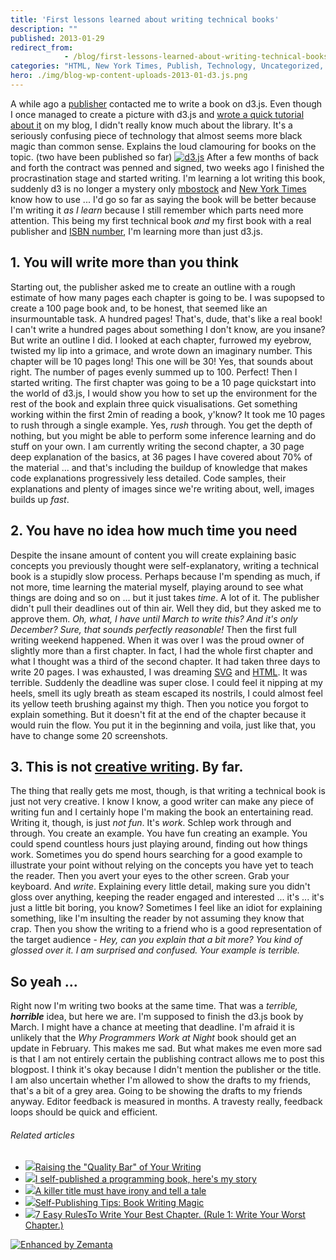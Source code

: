 ```yaml
---
title: 'First lessons learned about writing technical books'
description: ""
published: 2013-01-29
redirect_from: 
            - /blog/first-lessons-learned-about-writing-technical-books/swizec/5912
categories: "HTML, New York Times, Publish, Technology, Uncategorized, Writers Resources"
hero: ./img/blog-wp-content-uploads-2013-01-d3.js.png
---
```


A while ago a [publisher](http://en.wikipedia.org/wiki/Publishing "Publishing") contacted me to write a book on d3.js. Even though I once managed to create a picture with d3.js and [wrote a quick tutorial about it](http://swizec.com/blog/quick-scatterplot-tutorial-for-d3-js/swizec/5337) on my blog, I didn't really know much about the library. It's a seriously confusing piece of technology that almost seems more black magic than common sense. Explains the loud clamouring for books on the topic. (two have been published so far) [![d3.js](./img/d3jsbe8973.png "d3.js")](./img/blog-wp-content-uploads-2013-01-d3.js.png) After a few months of back and forth the contract was penned and signed, two weeks ago I finished the procrastination stage and started writing. I'm learning a lot writing this book, suddenly d3 is no longer a mystery only [mbostock](https://twitter.com/mbostock) and [New York Times](http://www.newyorktimes.com "New York Times") know how to use ... I'd go so far as saying the book will be better because I'm writing it _as I learn_ because I still remember which parts need more attention. This being my first technical book _and_ my first book with a real publisher and [ISBN number](http://en.wikipedia.org/wiki/International_Standard_Book_Number "International Standard Book Number"), I'm learning more than just d3.js.

## 1. You will write more than you think

Starting out, the publisher asked me to create an outline with a rough estimate of how many pages each chapter is going to be. I was supopsed to create a 100 page book and, to be honest, that seemed like an insurmountable task. A hundred pages! That's, dude, that's like a real book! I can't write a hundred pages about something I don't know, are you insane? But write an outline I did. I looked at each chapter, furrowed my eyebrow, twisted my lip into a grimace, and wrote down an imaginary number. This chapter will be 10 pages long! This one will be 30! Yes, that sounds about right. The number of pages evenly summed up to 100. Perfect! Then I started writing. The first chapter was going to be a 10 page quickstart into the world of d3.js, I would show you how to set up the environment for the rest of the book and explain three quick visualisations. Get something working within the first 2min of reading a book, y'know? It took me 10 pages to rush through a single example. Yes, _rush_ through. You get the depth of nothing, but you might be able to perform some inference learning and do stuff on your own. I am currently writing the second chapter, a 30 page deep explanation of the basics, at 36 pages I have covered about 70% of the material ... and that's including the buildup of knowledge that makes code explanations progressively less detailed. Code samples, their explanations and plenty of images since we're writing about, well, images builds up _fast_.

## 2. You have no idea how much time you need

Despite the insane amount of content you will create explaining basic concepts you previously thought were self-explanatory, writing a technical book is a stupidly slow process. Perhaps because I'm spending as much, if not more, time learning the material myself, playing around to see what things are doing and so on ... but it just takes _time_. A lot of it. The publisher didn't pull their deadlines out of thin air. Well they did, but they asked me to approve them. _Oh, what, I have until March to write this? And it's only December? Sure, that sounds perfectly reasonable!_ Then the first full writing weekend happened. When it was over I was the proud owner of slightly more than a first chapter. In fact, I had the whole first chapter and what I thought was a third of the second chapter. It had taken three days to write 20 pages. I was exhausted, I was dreaming [SVG](http://www.w3.org/Graphics/SVG/ "Scalable Vector Graphics") and [HTML](http://en.wikipedia.org/wiki/HTML "HTML"). It was terrible. Suddenly the deadline was super close. I could feel it nipping at my heels, smell its ugly breath as steam escaped its nostrils, I could almost feel its yellow teeth brushing against my thigh. Then you notice you forgot to explain something. But it doesn't fit at the end of the chapter because it would ruin the flow. You put it in the beginning and voila, just like that, you have to change some 20 screenshots.

## 3. This is not [creative writing](http://en.wikipedia.org/wiki/Creative_writing "Creative writing"). By far.

The thing that really gets me most, though, is that writing a technical book is just not very creative. I know I know, a good writer can make any piece of writing fun and I certainly hope I'm making the book an entertaining read. Writing it, though, is just _not fun_. It's _work_. Schlep work through and through. You create an example. You have fun creating an example. You could spend countless hours just playing around, finding out how things work. Sometimes you do spend hours searching for a good example to illustrate your point without relying on the concepts you have yet to teach the reader. Then you avert your eyes to the other screen. Grab your keyboard. And _write_. Explaining every little detail, making sure you didn't gloss over anything, keeping the reader engaged and interested ... it's ... it's just a little bit boring, you know? Sometimes I feel like an idiot for explaining something, like I'm insulting the reader by not assuming they know that crap. Then you show the writing to a friend who is a good representation of the target audience - _Hey, can you explain that a bit more? You kind of glossed over it. I am surprised and confused. Your example is terrible._

## So yeah ...

Right now I'm writing two books at the same time. That was a _terrible,_ **_horrible_** idea, but here we are. I'm supposed to finish the d3.js book by March. I might have a chance at meeting that deadline. I'm afraid it is unlikely that the _Why Programmers Work at Night_ book should get an update in February. This makes me sad. But what makes me even more sad is that I am not entirely certain the publishing contract allows me to post this blogpost. I think it's okay because I didn't mention the publisher or the title. I am also uncertain whether I'm allowed to show the drafts to my friends, that's a bit of a grey area. Going to be showing the drafts to my friends anyway. Editor feedback is measured in months. A travesty really, feedback loops should be quick and efficient.

###### Related articles

-   [![](http://i.zemanta.com/141301257_80_80.jpg)](http://juliecatherinevigna.wordpress.com/2013/01/28/raising-the-quality-bar-of-your-writing/)[Raising the "Quality Bar" of Your Writing](http://juliecatherinevigna.wordpress.com/2013/01/28/raising-the-quality-bar-of-your-writing/)
-   [![](http://i.zemanta.com/141186200_80_80.jpg)](http://blog.filipekberg.se/2012/08/27/self-publishing-a-book-part-1-where-it-all-began/)[I self-published a programming book, here's my story](http://blog.filipekberg.se/2012/08/27/self-publishing-a-book-part-1-where-it-all-began/)
-   [![](http://i.zemanta.com/141205738_80_80.jpg)](http://onewildword.com/2013/01/28/a-killer-title-must-have-irony-and-tell-a-tale/)[A killer title must have irony and tell a tale](http://onewildword.com/2013/01/28/a-killer-title-must-have-irony-and-tell-a-tale/)
-   [![](http://i.zemanta.com/140459854_80_80.jpg)](http://selfpubbooks.wordpress.com/2013/01/25/self-publishing-tips-book-writing-magic/)[Self-Publishing Tips: Book Writing Magic](http://selfpubbooks.wordpress.com/2013/01/25/self-publishing-tips-book-writing-magic/)
-   [![](http://i.zemanta.com/140554497_80_80.jpg)](http://thebestchapter.com/2013/01/25/7-easy-rulesto-write-your-best-chapter-rule-1-write-your-worst-chapter/)[7 Easy RulesTo Write Your Best Chapter. (Rule 1: Write Your Worst Chapter.)](http://thebestchapter.com/2013/01/25/7-easy-rulesto-write-your-best-chapter-rule-1-write-your-worst-chapter/)

[![Enhanced by Zemanta](http://img.zemanta.com/zemified_e.png?x-id=e5c8819e-f7af-4cd1-8948-31975e15d066)](http://www.zemanta.com/?px "Enhanced by Zemanta")
